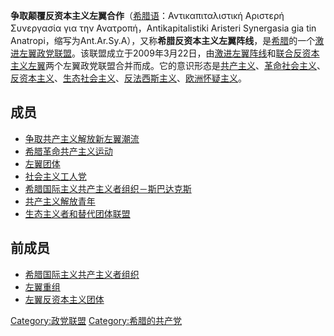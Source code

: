 {{沒有來源|time=2015-09-18}}

'''争取颠覆反资本主义左翼合作'''（[[希腊语|希腊语]]：Αντικαπιταλιστική Αριστερή Συνεργασία για την Ανατροπή，Antikapitalistiki Aristeri Synergasia gia tin Anatropi，缩写为Ant.Ar.Sy.A），又称'''希腊反资本主义左翼阵线'''，是[[希腊|希腊]]的一个[[极左翼|激进左翼]][[政党联盟|政党联盟]]。该联盟成立于2009年3月22日，由[[激进左翼阵线|激进左翼阵线]]和[[联合反资本主义左翼|联合反资本主义左翼]]两个左翼政党联盟合并而成。它的意识形态是[[共产主义|共产主义]]、[[革命社会主义|革命社会主义]]、[[反资本主义|反资本主义]]、[[生态社会主义|生态社会主义]]、[[反法西斯主义|反法西斯主义]]、[[欧洲怀疑主义|欧洲怀疑主义]]。

==成员==
*[[争取共产主义解放新左翼潮流|争取共产主义解放新左翼潮流]]
*[[希腊革命共产主义运动|希腊革命共产主义运动]]
*[[左翼团体|左翼团体]]
*[[社会主义工人党_(希腊)|社会主义工人党]]
*[[希腊国际主义共产主义者组织－斯巴达克斯|希腊国际主义共产主义者组织－斯巴达克斯]]
*[[共产主义解放青年|共产主义解放青年]]
*[[生态主义者和替代团体联盟|生态主义者和替代团体联盟]]

==前成员==
*[[希腊国际主义共产主义者组织|希腊国际主义共产主义者组织]]
*[[左翼重组|左翼重组]]
*[[左翼反资本主义团体|左翼反资本主义团体]]
{{希腊政党}}
[[Category:政党联盟|Category:政党联盟]]
[[Category:希腊的共产党|Category:希腊的共产党]]